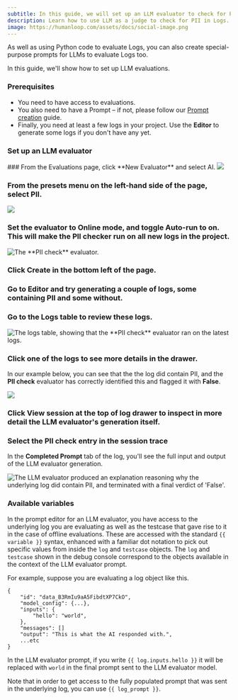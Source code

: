 ```yaml
---
subtitle: In this guide, we will set up an LLM evaluator to check for PII (Personally Identifiable Information) in Logs.
description: Learn how to use LLM as a judge to check for PII in Logs.
image: https://humanloop.com/assets/docs/social-image.png
---
```


As well as using Python code to evaluate Logs, you can also create special-purpose prompts for LLMs to evaluate Logs too.

In this guide, we'll show how to set up LLM evaluations.

### Prerequisites

- You need to have access to evaluations.
- You also need to have a Prompt – if not, please follow our [Prompt creation](./create-prompt) guide.
- Finally, you need at least a few logs in your project. Use the **Editor** to generate some logs if you don't have any yet.

### Set up an LLM evaluator

<Steps>
### From the Evaluations page, click **New Evaluator** and select AI.

<img src="../../../assets/images/e821a8f-image.png" />

### From the presets menu on the left-hand side of the page, select **PII**.

<img src="../../../assets/images/a0adb08-SCR-20231120-oahm.png" />

### Set the evaluator to **Online** mode, and toggle **Auto-run** to on. This will make the PII checker run on all new logs in the project.

<img
  src="../../../assets/images/be52778-image.png"
  alt="The  **PII check** evaluator."
/>

### Click **Create** in the bottom left of the page.

### Go to Editor and try generating a couple of logs, some containing PII and some without.

### Go to the Logs table to review these logs.

<img
  src="../../../assets/images/4bc4503-image.png"
  alt="The logs table, showing that the **PII check** evaluator ran on the latest logs."
/>

### Click one of the logs to see more details in the drawer.

In our example below, you can see that the the log did contain PII, and the **PII check** evaluator has correctly identified this and flagged it with **False**.

<img src="../../../assets/images/e2a1554-image.png" />

### Click **View session** at the top of log drawer to inspect in more detail the LLM evaluator's generation itself.

### Select the **PII check** entry in the session trace

In the **Completed Prompt** tab of the log, you'll see the full input and output of the LLM evaluator generation.

<img
  src="../../../assets/images/7b5713b-image.png"
  alt="The LLM evaluator produced an explanation reasoning why the underlying log did contain PII, and terminated with a final verdict of 'False'."
/>

</Steps>

### Available variables

In the prompt editor for an LLM evaluator, you have access to the underlying log you are evaluating as well as the testcase that gave rise to it in the case of offline evaluations. These are accessed with the standard `{{ variable }}` syntax, enhanced with a familiar dot notation to pick out specific values from inside the `log` and `testcase` objects. The `log` and `testcase` shown in the debug console correspond to the objects available in the context of the LLM evaluator prompt.

For example, suppose you are evaluating a log object like this.

```Text JSON
{
    "id": "data_B3RmIu9aA5FibdtXP7CkO",
    "model_config": {...},
    "inputs": {
    	"hello": "world",
    },
    "messages": []
    "output": "This is what the AI responded with.",
    ...etc
}
```

In the LLM evaluator prompt, if you write `{{ log.inputs.hello }}` it will be replaced with `world` in the final prompt sent to the LLM evaluator model.

Note that in order to get access to the fully populated prompt that was sent in the underlying log, you can use `{{ log_prompt }}`.
